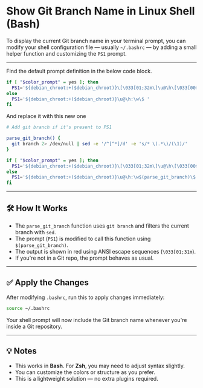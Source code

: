 # Show Git Branch Name in Linux Shell (Bash)

To display the current Git branch name in your terminal prompt, you can modify your shell configuration file — usually `~/.bashrc` — by adding a small helper function and customizing the `PS1` prompt.

---

Find the default prompt definition in the below code block.

```bash
if [ "$color_prompt" = yes ]; then
  PS1='${debian_chroot:+($debian_chroot)}\[\033[01;32m\]\u@\h\[\033[00m\]:\[\033[01;34m\]\w\[\033[00m\]\$ '
else
  PS1='${debian_chroot:+($debian_chroot)}\u@\h:\w\$ '
fi
```

And replace it with this new one

```bash
# Add git branch if it's present to PS1

parse_git_branch() {
  git branch 2> /dev/null | sed -e '/^[^*]/d' -e 's/* \(.*\)/(\1)/'
}

if [ "$color_prompt" = yes ]; then
  PS1='${debian_chroot:+($debian_chroot)}\[\033[01;32m\]\u@\h\[\033[00m\]:\[\033[01;34m\]\w\[\033[01;31m\]$(parse_git_branch)\[\033[00m\]\$ '
else
  PS1='${debian_chroot:+($debian_chroot)}\u@\h:\w$(parse_git_branch)\$ '
fi
```

---

## 🛠️ How It Works

- The `parse_git_branch` function uses `git branch` and filters the current branch with `sed`.
- The prompt (`PS1`) is modified to call this function using `$(parse_git_branch)`.
- The output is shown in red using ANSI escape sequences (`\033[01;31m`).
- If you're not in a Git repo, the prompt behaves as usual.

---

## ✅ Apply the Changes

After modifying `.bashrc`, run this to apply changes immediately:

```bash
source ~/.bashrc
```

Your shell prompt will now include the Git branch name whenever you're inside a Git repository.

---

## 💡 Notes

- This works in **Bash**. For **Zsh**, you may need to adjust syntax slightly.
- You can customize the colors or structure as you prefer.
- This is a lightweight solution — no extra plugins required.
